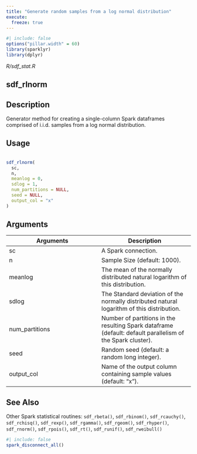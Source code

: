 ```yaml
---
title: "Generate random samples from a log normal distribution"
execute:
  freeze: true
---
```


```r
#| include: false
options("pillar.width" = 60)
library(sparklyr) 
library(dplyr)
```

*R/sdf_stat.R*

## sdf_rlnorm

## Description
 Generator method for creating a single-column Spark dataframes comprised of i.i.d. samples from a log normal distribution. 


## Usage
```r
 
sdf_rlnorm( 
  sc, 
  n, 
  meanlog = 0, 
  sdlog = 1, 
  num_partitions = NULL, 
  seed = NULL, 
  output_col = "x" 
) 
```

## Arguments
|Arguments|Description|
|---|---|
| sc | A Spark connection. |
| n | Sample Size (default: 1000). |
| meanlog | The mean of the normally distributed natural logarithm of this distribution. |
| sdlog | The Standard deviation of the normally distributed natural logarithm of this distribution. |
| num_partitions | Number of partitions in the resulting Spark dataframe (default: default parallelism of the Spark cluster). |
| seed | Random seed (default: a random long integer). |
| output_col | Name of the output column containing sample values (default: "x"). |






## See Also
 Other Spark statistical routines:  `sdf_rbeta()`, `sdf_rbinom()`, `sdf_rcauchy()`, `sdf_rchisq()`, `sdf_rexp()`, `sdf_rgamma()`, `sdf_rgeom()`, `sdf_rhyper()`, `sdf_rnorm()`, `sdf_rpois()`, `sdf_rt()`, `sdf_runif()`, `sdf_rweibull()` 


```r
#| include: false
spark_disconnect_all()
```
